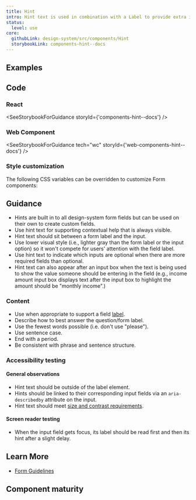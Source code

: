 ```yaml
---
title: Hint
intro: Hint text is used in combination with a Label to provide extra instructions or context for form fields.
status:
  level: use
core:
  githubLink: design-system/src/components/Hint
  storybookLink: components-hint--docs
---
```


## Examples

<StorybookExample
  componentName="hint"
  sourceFilePath="components/Hint/Hint.tsx"
  storyId="components-hint--default"
/>

## Code

### React

<SeeStorybookForGuidance storyId={'components-hint--docs'} />

### Web Component

<SeeStorybookForGuidance tech="wc" storyId={'web-components-hint--docs'} />

### Style customization

The following CSS variables can be overridden to customize Form components:

<ComponentThemeOptions componentname="form" />

## Guidance

- Hints are built in to all design-system form fields but can be used on their own to create custom fields.
- Use hint text for supporting contextual help that is always visible.
- Hint text should sit between a form label and the input.
- Use lower visual style (i.e., lighter gray than the form label or the input option) so it won't compete for users' attention with the field label.
- Use hint text to indicate which inputs are optional when there are more required fields than optional.
- Hint text can also appear after an input box when the text is being used to show the value someone should be entering in the field (e.g., income amount input box displays text after the input box to highlight the amount should be "monthly income".)

### Content

- Use when appropriate to support a field [label](/components/label).
- Describe how to best answer the question/form label.
- Use the fewest words possible (i.e. don't use "please").
- Use sentence case.
- End with a period.
- Be consistent with phrase and sentence structure.

### Accessibility testing

#### General observations

- Hint text should be outside of the label element.
- Hints should be linked to their corresponding input fields via an `aria-describedby` attribute on the input.
- Hint text should meet [size and contrast requirements](/foundation/typography/body/#accessibility).

#### Screen reader testing

- When the input field gets focus, its label should be read first and then its hint after a slight delay.

## Learn More

- [Form Guidelines](/patterns/Forms/forms/)

## Component maturity

<MaturityChecklist
  a11yStandards={true}
  color={true}
  forcedColors={true}
  screenReaders={true}
  keyboardNavigable={null}
  storybook={true}
  responsive={true}
  spanish={true}
  completeUiKit={false}
  responsiveUiKit={false}
  tokensInCode={true}
  tokensInSketch={true}
/>
